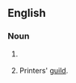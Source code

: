 ==English==

===Noun===
{{en-noun}}

# {{context|dated|17-18th C.}} {{alternative spelling of|chapel}}
# Printers' [[guild]].